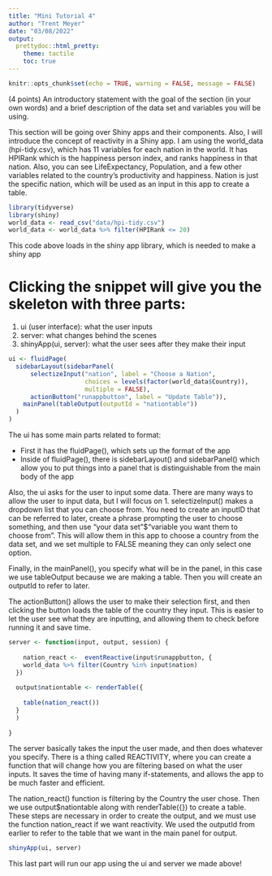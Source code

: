 ```yaml
---
title: "Mini Tutorial 4"
author: "Trent Meyer"
date: "03/08/2022"
output:
  prettydoc::html_pretty:
    theme: tactile
    toc: true
---
```


```r
knitr::opts_chunk$set(echo = TRUE, warning = FALSE, message = FALSE)
```

(4 points) An introductory statement with the goal of the section (in your own words) and a brief description of the data set and variables you will be using.

This section will be going over Shiny apps and their components. Also, I will introduce the concept of reactivity in a Shiny app. I am using the world_data (hpi-tidy.csv), which has 11 variables for each nation in the world. It has HPIRank which is the happiness person index, and ranks happiness in that nation. Also, you can see LifeExpectancy, Population, and a few other variables related to the country's productivity and happiness. Nation is just the specific nation, which will be used as an input in this app to create a table.

```r
library(tidyverse)
library(shiny)
world_data <- read_csv("data/hpi-tidy.csv")
world_data <- world_data %>% filter(HPIRank <= 20)
```

This code above loads in the shiny app library, which is needed to make a shiny app

# Clicking the snippet will give you the skeleton with three parts:
1. ui (user interface): what the user inputs
2. server: what changes behind the scenes
3. shinyApp(ui, server): what the user sees after they make their input

```r
ui <- fluidPage(
  sidebarLayout(sidebarPanel(
      selectizeInput("nation", label = "Choose a Nation",
                     choices = levels(factor(world_data$Country)),
                     multiple = FALSE),
      actionButton("runappbutton", label = "Update Table")),
    mainPanel(tableOutput(outputId = "nationtable"))
  )
)
```

The ui has some main parts related to format:

* First it has the fluidPage(), which sets up the format of the app
* Inside of fluidPage(), there is sidebarLayout() and sidebarPanel() which allow you to put things into a panel that is distinguishable from the main body of the app

Also, the ui asks for the user to input some data. There are many ways to allow the user to input data, but I will focus on 1. selectizeInput() makes a dropdown list that you can choose from. You need to create an inputID that can be referred to later, create a phrase prompting the user to choose something, and then use "your data set"$"variable you want them to choose from". This will allow them in this app to choose a country from the data set, and we set multiple to FALSE meaning they can only select one option.

Finally, in the mainPanel(), you specify what will be in the panel, in this case we use tableOutput because we are making a table. Then you will create an outputId to refer to later.

The actionButton() allows the user to make their selection first, and then clicking the button loads the table of the country they input. This is easier to let the user see what they are inputting, and allowing them to check before running it and save time.

```r
server <- function(input, output, session) {
  
    nation_react <-  eventReactive(input$runappbutton, {
    world_data %>% filter(Country %in% input$nation)
  })
  
  output$nationtable <- renderTable({
    
    table(nation_react())
  }
  )
  
}
```

The server basically takes the input the user made, and then does whatever you specify. There is a thing called REACTIVITY, where you can create a function that will change how you are filtering based on what the user inputs. It saves the time of having many if-statements, and allows the app to be much faster and efficient. 

The nation_react() function is filtering by the Country the user chose. Then we use output$nationtable along with renderTable({}) to create a table. These steps are necessary in order to create the output, and we must use the function nation_react if we want reactivity. We used the outputId from earlier to refer to the table that we want in the main panel for output.

```r
shinyApp(ui, server)
```

This last part will run our app using the ui and server we made above!
